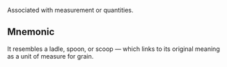 Associated with measurement or quantities.

## Mnemonic

It resembles a ladle, spoon, or scoop — which links to its original meaning as a unit of measure for
grain.

